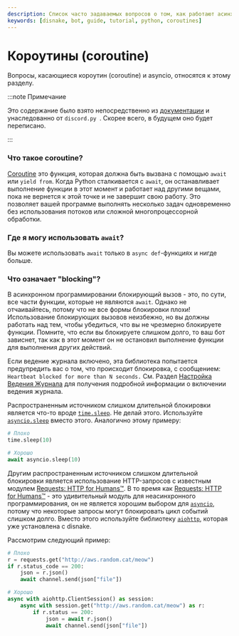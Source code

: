 ```yaml
---
description: Список часто задаваемых вопросов о том, как работают асинхронные функции.
keywords: [disnake, bot, guide, tutorial, python, coroutines]
---
```


# Короутины (coroutine)

Вопросы, касающиеся короутин (coroutine) и asyncio, относятся к этому разделу.

:::note Примечание

Это содержание было взято непосредственно из [документации](https://docs.disnake.dev/en/latest/faq.html) и унаследованно от `discord.py `. Скорее всего, в будущем оно будет переписано.

:::

### Что такое coroutine?

[Сoroutine](https://docs.python.org/3/library/asyncio-task.html#coroutine) это функция, которая должна быть вызвана с
помощью `await` или `yield from`. Когда Python сталкивается с `await`, он останавливает выполнение функции в этот
момент и работает над другими вещами, пока не вернется к этой точке и не завершит свою работу. Это позволяет вашей
программе выполнять несколько задач одновременно без использования потоков или сложной многопроцессорной обработки.

### Где я могу использовать `await`?

Вы можете использовать `await` только в `async def`-функциях и нигде больше.

### Что означает "blocking"?

В асинхронном программировании блокирующий вызов - это, по сути, все части функции, которые не являются `await`. Однако
не отчаивайтесь, потому что не все формы блокировки плохи! Использование блокирующих вызовов неизбежно, но вы должны
работать над тем, чтобы убедиться, что вы не чрезмерно блокируете функции. Помните, что если вы блокируете слишком
долго, то ваш бот зависнет, так как в этот момент он не остановил выполнение функции для выполнения других действий.

Если ведение журнала включено, эта библиотека попытается предупредить вас о том, что происходит блокировка, с
сообщением: `Heartbeat blocked for more than N seconds.` См. Раздел
[Настройка Ведения Журнала](https://docs.disnake.dev/en/latest/logging.html#logging-setup) для получения
подробной информации о включении ведения журнала.

Распространенным источником слишком длительной блокировки является что-то вроде
[`time.sleep`](https://docs.python.org/3/library/time.html#time.sleep). Не делай этого. Используйте
[`asyncio.sleep`](https://docs.python.org/3/library/asyncio-task.html#asyncio.sleep) вместо этого.
Аналогично этому примеру:

```python
# Плохо
time.sleep(10)

# Хорошо
await asyncio.sleep(10)
```

Другим распространенным источником слишком длительной блокировки является использование HTTP-запросов с известным
модулем [Requests: HTTP for Humans™](https://docs.python-requests.org/en/latest/). В то время как
[Requests: HTTP for Humans™](https://docs.python-requests.org/en/latest/) - это удивительный модуль для
неасинхронного программирования, он не является хорошим выбором для
[`asyncio`](https://docs.python.org/3/library/asyncio.html#module-asyncio), потому что некоторые запросы могут
блокировать цикл событий слишком долго. Вместо этого используйте библиотеку
[`aiohttp`](https://docs.aiohttp.org/en/stable/index.html), которая уже установлена с disnake.

Рассмотрим следующий пример:

```python
# Плохо
r = requests.get("http://aws.random.cat/meow")
if r.status_code == 200:
    json = r.json()
    await channel.send(json["file"])

# Хорошо
async with aiohttp.ClientSession() as session:
    async with session.get("http://aws.random.cat/meow") as r:
        if r.status == 200:
            json = await r.json()
            await channel.send(json["file"])
```
